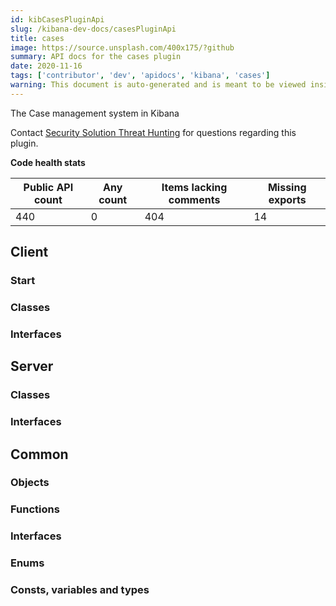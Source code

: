 ```yaml
---
id: kibCasesPluginApi
slug: /kibana-dev-docs/casesPluginApi
title: cases
image: https://source.unsplash.com/400x175/?github
summary: API docs for the cases plugin
date: 2020-11-16
tags: ['contributor', 'dev', 'apidocs', 'kibana', 'cases']
warning: This document is auto-generated and is meant to be viewed inside our experimental, new docs system. Reach out in #docs-engineering for more info.
---
```


The Case management system in Kibana

Contact [Security Solution Threat Hunting](https://github.com/orgs/elastic/teams/security-threat-hunting) for questions regarding this plugin.

**Code health stats**

| Public API count  | Any count | Items lacking comments | Missing exports | 
|-------------------|-----------|------------------------|-----------------|
| 440 | 0 | 404 | 14 |

## Client

### Start
<DocDefinitionList data={[casesObj.client.start]}/>

### Classes
<DocDefinitionList data={casesObj.client.classes}/>

### Interfaces
<DocDefinitionList data={casesObj.client.interfaces}/>

## Server

### Classes
<DocDefinitionList data={casesObj.server.classes}/>

### Interfaces
<DocDefinitionList data={casesObj.server.interfaces}/>

## Common

### Objects
<DocDefinitionList data={casesObj.common.objects}/>

### Functions
<DocDefinitionList data={casesObj.common.functions}/>

### Interfaces
<DocDefinitionList data={casesObj.common.interfaces}/>

### Enums
<DocDefinitionList data={casesObj.common.enums}/>

### Consts, variables and types
<DocDefinitionList data={casesObj.common.misc}/>

